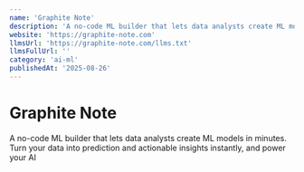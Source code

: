 ```yaml
---
name: 'Graphite Note'
description: 'A no-code ML builder that lets data analysts create ML models in minutes. Turn your data into prediction and actionable insights instantly, and power your AI'
website: 'https://graphite-note.com'
llmsUrl: 'https://graphite-note.com/llms.txt'
llmsFullUrl: ''
category: 'ai-ml'
publishedAt: '2025-08-26'
---
```


# Graphite Note

A no-code ML builder that lets data analysts create ML models in minutes. Turn your data into prediction and actionable insights instantly, and power your AI
